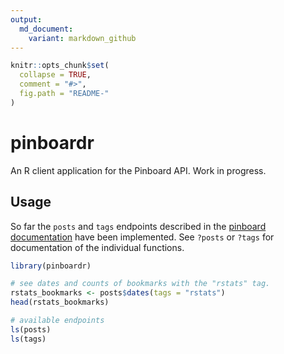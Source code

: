 ```yaml
---
output:
  md_document:
    variant: markdown_github
---
```


<!-- README.md is generated from README.Rmd. Please edit that file -->

```r
knitr::opts_chunk$set(
  collapse = TRUE,
  comment = "#>",
  fig.path = "README-"
)
```

# pinboardr

An R client application for the Pinboard API. Work in progress.

## Usage

So far the `posts` and `tags` endpoints described in the [pinboard documentation](https://pinboard.in/api/) have been implemented. See `?posts` or `?tags` for documentation of the individual functions. 

```r
library(pinboardr)

# see dates and counts of bookmarks with the "rstats" tag.
rstats_bookmarks <- posts$dates(tags = "rstats")
head(rstats_bookmarks)

# available endpoints
ls(posts)
ls(tags)
```
